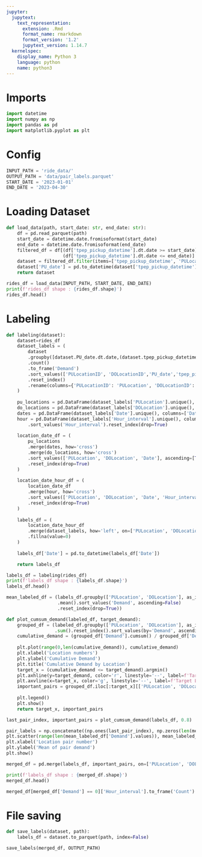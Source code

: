 ```yaml
---
jupyter:
  jupytext:
    text_representation:
      extension: .Rmd
      format_name: rmarkdown
      format_version: '1.2'
      jupytext_version: 1.14.7
  kernelspec:
    display_name: Python 3
    language: python
    name: python3
---
```


# Imports

```python
import datetime
import numpy as np
import pandas as pd
import matplotlib.pyplot as plt
```

# Config

```python
INPUT_PATH = 'ride_data/'
OUTPUT_PATH = 'data/pair_labels.parquet'
START_DATE = '2023-01-01'
END_DATE = '2023-04-30'
```

# Loading Dataset

```python
def load_data(path, start_date: str, end_date: str):
    df = pd.read_parquet(path) 
    start_date = datetime.date.fromisoformat(start_date)
    end_date = datetime.date.fromisoformat(end_date)
    filtered_df = df[(df['tpep_pickup_datetime'].dt.date >= start_date) &
                     (df['tpep_pickup_datetime'].dt.date <= end_date)]
    dataset = filtered_df.filter(items=['tpep_pickup_datetime', 'PULocationID', 'DOLocationID'])
    dataset['PU_date'] = pd.to_datetime(dataset['tpep_pickup_datetime'].dt.date)
    return dataset
```

```python
rides_df = load_data(INPUT_PATH, START_DATE, END_DATE)
print(f'rides_df shape : {rides_df.shape}')
rides_df.head()
```

# Labeling

```python
def labeling(dataset):
    dataset=rides_df
    dataset_labels = (
        dataset
        .groupby([dataset.PU_date.dt.date,(dataset.tpep_pickup_datetime.dt.hour//3)*3,'PULocationID', 'DOLocationID'])['PULocationID']
        .count()
        .to_frame('Demand')
        .sort_values(['PULocationID', 'DOLocationID','PU_date','tpep_pickup_datetime'])
        .reset_index()
        .rename(columns={'PULocationID': 'PULocation', 'DOLocationID': 'DOLocation', 'PU_date': 'Date', 'tpep_pickup_datetime': 'Hour_interval'})
    )
  
    pu_locations = pd.DataFrame(dataset_labels['PULocation'].unique(), columns=['PULocation'])
    do_locations = pd.DataFrame(dataset_labels['DOLocation'].unique(), columns=['DOLocation'])
    dates = pd.DataFrame(dataset_labels['Date'].unique(), columns=['Date'])
    hour = pd.DataFrame(dataset_labels['Hour_interval'].unique(), columns=['Hour_interval'])\
        .sort_values('Hour_interval').reset_index(drop=True)
    
    location_date_df = (
        pu_locations
        .merge(dates, how='cross')
        .merge(do_locations, how='cross')
        .sort_values(['PULocation', 'DOLocation', 'Date'], ascending=[True, True, True])
        .reset_index(drop=True)
    )
     
    location_date_hour_df = (
        location_date_df
        .merge(hour, how='cross')
        .sort_values(['PULocation', 'DOLocation', 'Date', 'Hour_interval'])
        .reset_index(drop=True)
    )
    
    labels_df = (
        location_date_hour_df
        .merge(dataset_labels, how='left', on=['PULocation', 'DOLocation', 'Date', 'Hour_interval'])
        .fillna(value=0)
    )
    
    labels_df['Date'] = pd.to_datetime(labels_df['Date'])

    return labels_df
```

```python
labels_df = labeling(rides_df)
print(f'labels_df shape : {labels_df.shape}')
labels_df.head()
```

```python
mean_labeled_df = (labels_df.groupby(['PULocation', 'DOLocation'], as_index=False)['Demand']
                   .mean().sort_values('Demand', ascending=False)
                   .reset_index(drop=True))
```

```python
def plot_cumsum_demand(labeled_df, target_demand):
    grouped_df = (labeled_df.groupby(['PULocation', 'DOLocation'], as_index=False)['Demand']
                  .sum().reset_index().sort_values(by='Demand', ascending=False).reset_index(drop=True))
    cumulative_demand = (grouped_df['Demand'].cumsum() / grouped_df['Demand'].sum()).to_numpy()
    
    plt.plot(range(0,len(cumulative_demand)), cumulative_demand)
    plt.xlabel('Location numbers')
    plt.ylabel('Cumulative Demand')
    plt.title('Cumulative Demand by Location')
    target_x = (cumulative_demand <= target_demand).argmin()
    plt.axhline(y=target_demand, color='r', linestyle='--', label=f'Target Demand ({target_demand})')
    plt.axvline(x=target_x, color='g', linestyle='--', label=f'Target Location ({target_x})')
    important_pairs = grouped_df.iloc[:target_x][['PULocation', 'DOLocation']]
    
    plt.legend() 
    plt.show()
    return target_x, important_pairs
```

```python
last_pair_index, important_pairs = plot_cumsum_demand(labels_df, 0.8)
```

```python
pair_labels = np.concatenate((np.ones(last_pair_index), np.zeros(len(mean_labeled_df) - last_pair_index)))
plt.scatter(range(len(mean_labeled_df['Demand'].values)), mean_labeled_df['Demand'].values, c = pair_labels)
plt.xlabel('Location pair number')
plt.ylabel('Mean of pair demand')
plt.show()
```

```python
merged_df = pd.merge(labels_df, important_pairs, on=['PULocation', 'DOLocation'], how='inner')
```

```python
print(f'labels_df shape : {merged_df.shape}')
merged_df.head()
```

```python
merged_df[merged_df['Demand'] == 0]['Hour_interval'].to_frame('Count').value_counts()
```

# File saving

```python
def save_labels(dataset, path):
    labels_df = dataset.to_parquet(path, index=False)
```

```python
save_labels(merged_df, OUTPUT_PATH)
```
